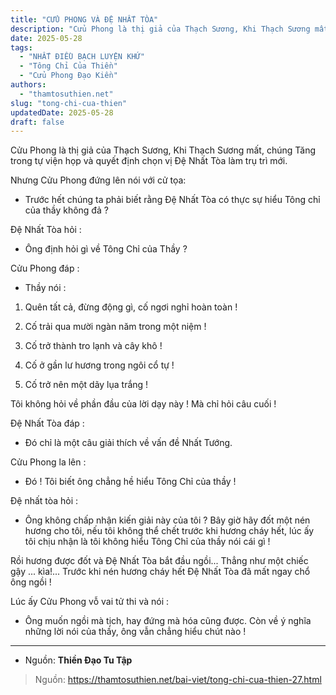 ```yaml
---
title: "CỬU PHONG VÀ ĐỆ NHẤT TÒA"
description: "Cửu Phong là thị giả của Thạch Sương, Khi Thạch Sương mất, chúng Tăng trong tự viện họp và quyết định chọn vị Đệ Nhất Tòa làm trụ trì mới."
date: 2025-05-28
tags:
  - "NHẤT ĐIỀU BẠCH LUYỆN KHỨ"
  - "Tông Chỉ Của Thiền"
  - "Cửu Phong Đạo Kiền"
authors:
  - "thamtosuthien.net"
slug: "tong-chi-cua-thien"
updatedDate: 2025-05-28
draft: false
---
```


Cửu Phong là thị giả của Thạch Sương, Khi Thạch Sương mất, chúng Tăng trong tự viện họp và quyết định chọn vị Đệ Nhất Tòa làm trụ trì mới.

Nhưng Cửu Phong đứng lên nói với cử tọa:

- Trước hết chúng ta phải biết rằng Đệ Nhất Tòa có thực sự hiểu Tông chỉ của thầy không đả ?

Đệ Nhất Tòa hỏi :

- Ông định hỏi gì về Tông Chỉ của Thầy ?

Cửu Phong đáp :

- Thầy nói :

1. Quên tất cả, đừng động gì, cố ngơi nghỉ hoàn toàn !

2. Cố trải qua mười ngàn năm trong một niệm !

3. Cố trở thành tro lạnh và cây khô !

4. Cố ở gần lư hương trong ngôi cổ tự !

5. Cố trở nên một dãy lụa trắng !

Tôi không hỏi về phần đầu của lời dạy này ! Mà chỉ hỏi câu cuối !

Đệ Nhất Tòa đáp :

- Đó chỉ là một câu giải thích về vấn đề Nhất Tướng.

Cửu Phong la lên :

- Đó ! Tôi biết ông chẳng hề hiểu Tông Chỉ của thầy !

Đệ nhất tòa hỏi :

- Ông không chấp nhận kiến giải này của tôi ? Bây giờ hãy đốt một nén hương cho tôi, nếu tôi không thể chết trước khi hương cháy hết, lúc ấy tôi chịu nhận là tôi không hiểu Tông Chỉ của thầy nói cái gì !

Rồi hương được đốt và Đệ Nhất Tòa bắt đầu ngồi... Thẳng như một chiếc gậy ... kìa!... Trước khi nén hương cháy hết Đệ Nhất Tòa đã mất ngay chổ ông ngồi !

Lúc ấy Cửu Phong vỗ vai tử thi và nói :

- Ông muốn ngồi mà tịch, hay đứng mà hóa cũng được. Còn về ý nghĩa những lời nói của thầy, ông vẫn chẳng hiểu chút nào !

***

- Nguồn: **Thiền Đạo Tu Tập**

> Nguồn: https://thamtosuthien.net/bai-viet/tong-chi-cua-thien-27.html